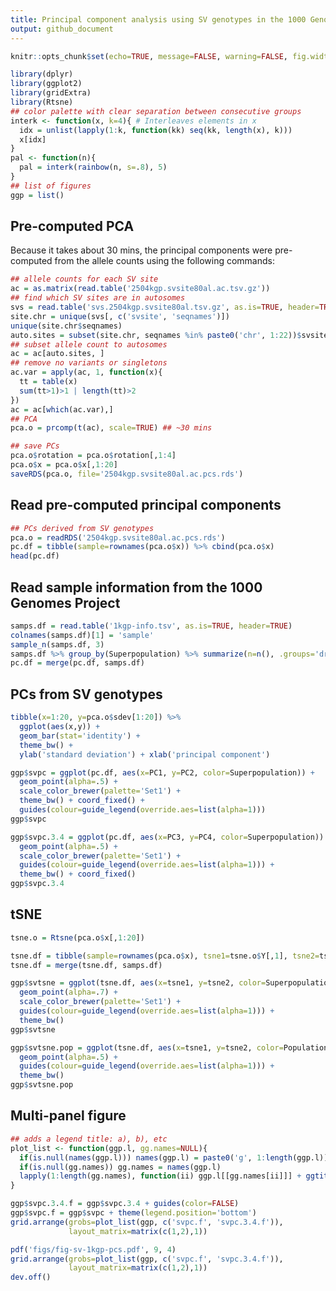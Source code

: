 ```yaml
---
title: Principal component analysis using SV genotypes in the 1000 Genomes Project
output: github_document
---
```


```r
knitr::opts_chunk$set(echo=TRUE, message=FALSE, warning=FALSE, fig.width=10)
```

```r
library(dplyr)
library(ggplot2)
library(gridExtra)
library(Rtsne)
## color palette with clear separation between consecutive groups
interk <- function(x, k=4){ # Interleaves elements in x
  idx = unlist(lapply(1:k, function(kk) seq(kk, length(x), k)))
  x[idx]
}
pal <- function(n){
  pal = interk(rainbow(n, s=.8), 5)
}
## list of figures
ggp = list()
```

## Pre-computed PCA

Because it takes about 30 mins, the principal components were pre-computed from the allele counts using the following commands:

```r
## allele counts for each SV site
ac = as.matrix(read.table('2504kgp.svsite80al.ac.tsv.gz'))
## find which SV sites are in autosomes
svs = read.table('svs.2504kgp.svsite80al.tsv.gz', as.is=TRUE, header=TRUE)
site.chr = unique(svs[, c('svsite', 'seqnames')])
unique(site.chr$seqnames)
auto.sites = subset(site.chr, seqnames %in% paste0('chr', 1:22))$svsite
## subset allele count to autosomes
ac = ac[auto.sites, ]
## remove no variants or singletons
ac.var = apply(ac, 1, function(x){
  tt = table(x)
  sum(tt>1)>1 | length(tt)>2
})
ac = ac[which(ac.var),]
## PCA
pca.o = prcomp(t(ac), scale=TRUE) ## ~30 mins

## save PCs
pca.o$rotation = pca.o$rotation[,1:4]
pca.o$x = pca.o$x[,1:20]
saveRDS(pca.o, file='2504kgp.svsite80al.ac.pcs.rds')
```

## Read pre-computed principal components

```r
## PCs derived from SV genotypes
pca.o = readRDS('2504kgp.svsite80al.ac.pcs.rds')
pc.df = tibble(sample=rownames(pca.o$x)) %>% cbind(pca.o$x)
head(pc.df)
```

## Read sample information from the 1000 Genomes Project

```r
samps.df = read.table('1kgp-info.tsv', as.is=TRUE, header=TRUE)
colnames(samps.df)[1] = 'sample'
sample_n(samps.df, 3)
samps.df %>% group_by(Superpopulation) %>% summarize(n=n(), .groups='drop')
pc.df = merge(pc.df, samps.df)
```

## PCs from SV genotypes

```r
tibble(x=1:20, y=pca.o$sdev[1:20]) %>%
  ggplot(aes(x,y)) +
  geom_bar(stat='identity') + 
  theme_bw() +
  ylab('standard deviation') + xlab('principal component')

ggp$svpc = ggplot(pc.df, aes(x=PC1, y=PC2, color=Superpopulation)) +
  geom_point(alpha=.5) +
  scale_color_brewer(palette='Set1') +
  theme_bw() + coord_fixed() +
  guides(colour=guide_legend(override.aes=list(alpha=1)))
ggp$svpc

ggp$svpc.3.4 = ggplot(pc.df, aes(x=PC3, y=PC4, color=Superpopulation)) +
  geom_point(alpha=.5) +
  scale_color_brewer(palette='Set1') +
  guides(colour=guide_legend(override.aes=list(alpha=1))) + 
  theme_bw() + coord_fixed()
ggp$svpc.3.4
```

## tSNE

```r
tsne.o = Rtsne(pca.o$x[,1:20])

tsne.df = tibble(sample=rownames(pca.o$x), tsne1=tsne.o$Y[,1], tsne2=tsne.o$Y[,2])
tsne.df = merge(tsne.df, samps.df)

ggp$svtsne = ggplot(tsne.df, aes(x=tsne1, y=tsne2, color=Superpopulation)) +
  geom_point(alpha=.7) +
  scale_color_brewer(palette='Set1') +
  guides(colour=guide_legend(override.aes=list(alpha=1))) + 
  theme_bw()
ggp$svtsne

ggp$svtsne.pop = ggplot(tsne.df, aes(x=tsne1, y=tsne2, color=Population)) +
  geom_point(alpha=.5) +
  guides(colour=guide_legend(override.aes=list(alpha=1))) + 
  theme_bw()
ggp$svtsne.pop
```

## Multi-panel figure

```r
## adds a legend title: a), b), etc
plot_list <- function(ggp.l, gg.names=NULL){
  if(is.null(names(ggp.l))) names(ggp.l) = paste0('g', 1:length(ggp.l))
  if(is.null(gg.names)) gg.names = names(ggp.l)
  lapply(1:length(gg.names), function(ii) ggp.l[[gg.names[ii]]] + ggtitle(paste0('(', LETTERS[ii], ')')))
}

ggp$svpc.3.4.f = ggp$svpc.3.4 + guides(color=FALSE)
ggp$svpc.f = ggp$svpc + theme(legend.position='bottom')
grid.arrange(grobs=plot_list(ggp, c('svpc.f', 'svpc.3.4.f')),
             layout_matrix=matrix(c(1,2),1))

pdf('figs/fig-sv-1kgp-pcs.pdf', 9, 4)
grid.arrange(grobs=plot_list(ggp, c('svpc.f', 'svpc.3.4.f')),
             layout_matrix=matrix(c(1,2),1))
dev.off()
```
